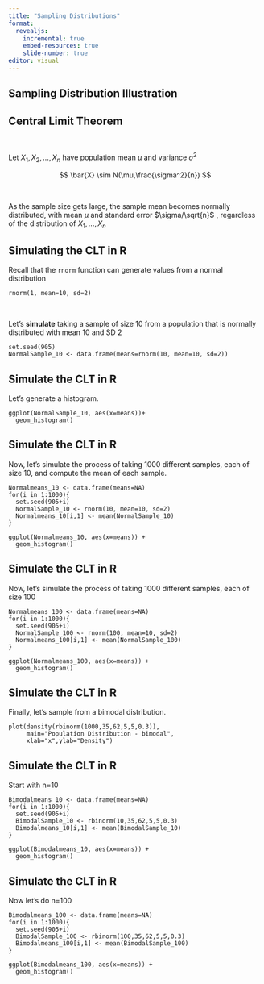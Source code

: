 ```yaml
---
title: "Sampling Distributions"
format: 
  revealjs:
    incremental: true
    embed-resources: true
    slide-number: true
editor: visual
---
```


## Sampling Distribution Illustration

## Central Limit Theorem

 

Let $X_1,X_2,...,X_n$ have population mean $\mu$ and variance $\sigma^2$

$$
\bar{X} \sim N(\mu,\frac{\sigma^2}{n})
$$

 

As the sample size gets large, the sample mean becomes normally distributed, with mean $\mu$ and standard error $\sigma/\sqrt{n}$ , regardless of the distribution of $X_1,...,X_n$

## Simulating the CLT in R

Recall that the `rnorm` function can generate values from a normal distribution

```webr-r
rnorm(1, mean=10, sd=2)
```

 

Let's **simulate** taking a sample of size 10 from a population that is normally distributed with mean 10 and SD 2

```webr-r
set.seed(905)
NormalSample_10 <- data.frame(means=rnorm(10, mean=10, sd=2))
```

## Simulate the CLT in R

Let's generate a histogram.

```webr-r
ggplot(NormalSample_10, aes(x=means))+
  geom_histogram()
```

## Simulate the CLT in R

Now, let's simulate the process of taking 1000 different samples, each of size 10, and compute the mean of each sample.

```webr-r
Normalmeans_10 <- data.frame(means=NA)
for(i in 1:1000){
  set.seed(905+i)
  NormalSample_10 <- rnorm(10, mean=10, sd=2)
  Normalmeans_10[i,1] <- mean(NormalSample_10)
}

ggplot(Normalmeans_10, aes(x=means)) +
  geom_histogram()
```

## Simulate the CLT in R

Now, let's simulate the process of taking 1000 different samples, each of size 100

```webr-r
Normalmeans_100 <- data.frame(means=NA)
for(i in 1:1000){
  set.seed(905+i)
  NormalSample_100 <- rnorm(100, mean=10, sd=2)
  Normalmeans_100[i,1] <- mean(NormalSample_100)
}

ggplot(Normalmeans_100, aes(x=means)) +
  geom_histogram()
```

## Simulate the CLT in R

Finally, let's sample from a bimodal distribution.

```webr-r
plot(density(rbinorm(1000,35,62,5,5,0.3)),
     main="Population Distribution - bimodal",
     xlab="x",ylab="Density")
```

## Simulate the CLT in R

Start with n=10

```webr-r
Bimodalmeans_10 <- data.frame(means=NA)
for(i in 1:1000){
  set.seed(905+i)
  BimodalSample_10 <- rbinorm(10,35,62,5,5,0.3)
  Bimodalmeans_10[i,1] <- mean(BimodalSample_10)
}

ggplot(Bimodalmeans_10, aes(x=means)) +
  geom_histogram()
```

## Simulate the CLT in R

Now let's do n=100

```webr-r
Bimodalmeans_100 <- data.frame(means=NA)
for(i in 1:1000){
  set.seed(905+i)
  BimodalSample_100 <- rbinorm(100,35,62,5,5,0.3)
  Bimodalmeans_100[i,1] <- mean(BimodalSample_100)
}

ggplot(Bimodalmeans_100, aes(x=means)) +
  geom_histogram()
```
